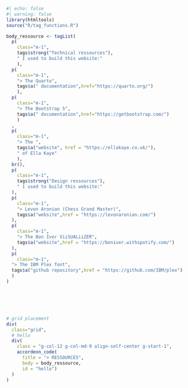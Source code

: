 
```r
#| echo: false
#| warning: false
library(htmltools)
source("R/tag_functions.R")

body_ressource <- tagList(
  p(
    class="m-1",
    tags$strong("Technical ressources"),
    " I used to build this website:"
    ),
  p(
    class="m-1",
    "> The Quarto", 
    tags$a(" documentation",href="https://quarto.org/")
    ),
  p(
    class="m-1",
    "> The Bootstrap 5", 
    tags$a(" documentation",href="https://getbootstrap.com/")
    )
  ,
  p(
    class="m-1",
    "> The ",
    tags$a("website", href = "https://ellakaye.co.uk/"),
    " of Ella Kaye"
    ),
  br(),
  p(
    class="m-1",
    tags$strong("Design ressources"),
    " I used to build this website:"
  ),
  p(
    class="m-1",
    "> Levon Aronian (Chess Grand Master)",
    tags$a("website",href = "https://levonaronian.com/")
  ),
  p(
    class="m-1",
    "> The Bon Iver ViiSUALiiZER",
    tags$a("website",href = "https://boniver.withspotify.com/")
  ), 
  p(
    class="m-1",
  "> The IBM Plex font",
  tags$a("github repository",href = "https://github.com/IBM/plex")
  )
)






# grid placement
div(
  class="grid",
  # hello
  div(
    class = "g-col-12 g-col-md-9 align-self-center g-start-1",
    accordeon_code(
      title = "> RESSOURCES",
      body = body_ressource,
      id = "hello")
  )
)
```